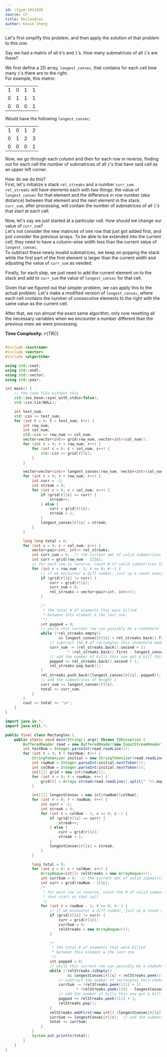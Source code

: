 ```yaml
---
id: cfgym-101102D
source: CF
title: Rectangles
author: Kevin Sheng
---
```


Let's first simplify this problem, and then apply the solution of that problem to this one.

Say we had a matrix of all `0`'s and `1`'s. How many submatrices of all `1`'s are there?

We first define a 2D array, $\texttt{longest\_consec}$, that contains for each cell how many `1`'s there are to the right.  
For example, this matrix:

<table>
	<tr>
		<td>1</td>
		<td>0</td>
		<td>1</td>
		<td>1</td>
	</tr>
	<tr>
		<td>0</td>
		<td>1</td>
		<td>1</td>
		<td>1</td>
	</tr>
	<tr>
		<td>0</td>
		<td>0</td>
		<td>0</td>
		<td>1</td>
	</tr>
</table>

Would have the following $\texttt{longest\_consec}$:

<table>
	<tr>
		<td>1</td>
		<td>0</td>
		<td>1</td>
		<td>2</td>
	</tr>
	<tr>
		<td>0</td>
		<td>1</td>
		<td>2</td>
		<td>3</td>
	</tr>
	<tr>
		<td>0</td>
		<td>0</td>
		<td>0</td>
		<td>1</td>
	</tr>
</table>

Now, we go through each column and then for each row in reverse,
finding out for each cell the number of submatrices of all `1`'s
that have said cell as an upper left corner.

How do we do this?  
First, let's initialize a stack $\texttt{rel\_streaks}$ and a number $\texttt{curr\_sum}$.  
$\texttt{rel\_streaks}$ will have elements each with two things:
the value of $\texttt{longest\_consec}$ for that element and the difference in row number
(aka distance) between that element and the next element in the stack.  
$\texttt{curr\_sum}$, after processing, will contain
the number of submatrices of all `1`'s that start at each cell.

Now, let's say we just started at a particular cell. How should we change our value of $\texttt{curr\_sum}$?  
Let's not consider the new matrices of one row that just got added first, and just consider the previous arrays.
To be able to be extended into the current cell, they need to have a column-wise width
less than the current value of $\texttt{longest\_consec}$.  
To subtract these newly invalid submatrices, we keep on popping the stack while the first part of the
first element is larger than the current width and adjusting the value of $\texttt{curr\_sum}$ as needed.

Finally, for each step, we just need to add the current element on to the stack and add to $\texttt{curr\_sum}$
the value of $\texttt{longest\_consec}$ for that cell.

Given that we figured out that simpler problem, we can apply this to the actual problem.
Let's make a modified version of $\texttt{longest\_consec}$, where each cell contains the
number of consecutive elements to the right with the same value as the current cell.  

After that, we run almost the exact same algorithm, only now resetting all the necessary
variables when we encounter a number different than the previous ones we were processing.

**Time Complexity:** $\mathcal{O}(TRC)$

<LanguageSection>

<CPPSection>

```cpp

#include <iostream>
#include <vector>
#include <algorithm>

using std::cout;
using std::endl;
using std::vector;
using std::pair;

int main() {
	// the code TLEs without this
	std::ios_base::sync_with_stdio(false);
	std::cin.tie(NULL);

	int test_num;
	std::cin >> test_num;
	for (int t = 0; t < test_num; t++) {
		int row_num;
		int col_num;
		std::cin >> row_num >> col_num;
		vector<vector<int>> grid(row_num, vector<int>(col_num));
		for (int r = 0; r < row_num; r++) {
			for (int c = 0; c < col_num; c++) {
				std::cin >> grid[r][c];
			}
		}

		vector<vector<int>> longest_consec(row_num, vector<int>(col_num));
		for (int r = 0; r < row_num; r++) {
			int curr = -1;
			int streak = 0;
			for (int c = 0; c < col_num; c++) {
				if (grid[r][c] == curr) {
					streak++;
				} else {
					curr = grid[r][c];
					streak = 1;
				}
				longest_consec[r][c] = streak;
			}
		}

		long long total = 0;
		for (int c = 0; c < col_num; c++) {
			vector<pair<int, int>> rel_streaks;
			int curr_sum = 0;  // the current amt of valid submatrices
			int curr = grid[row_num - 1][c];
			// for each row in reverse, count # of valid submatrices that start at that cell
			for (int r = row_num - 1; r >= 0; r--) {
				// if we encounter a diff number, just up & reset everything
				if (grid[r][c] != curr) {
					curr = grid[r][c];
					curr_sum = 0;
					rel_streaks = vector<pair<int, int>>();
				}

				/*
				 * the total # of elements that were killed
				 * between this element & the last one
				 */
				int popped = 0;
				// while this current row can possibly be a chokehold
				while (!rel_streaks.empty()
						&& longest_consec[r][c] < rel_streaks.back().first) {
					// subtract the # of rectangles this chokehold made invalid
					curr_sum -= (rel_streaks.back().second + 1)
							* (rel_streaks.back().first - longest_consec[r][c]);
					// add the number of kills this one got & kill this one itself
					popped += rel_streaks.back().second + 1;
					rel_streaks.pop_back();
				}
				rel_streaks.push_back({longest_consec[r][c], popped});
				// add the submatrices of height 1
				curr_sum += longest_consec[r][c];
				total += curr_sum;
			}
		}
		cout << total << '\n';
	}
}
```

</CPPSection>


<JavaSection>

```java
import java.io.*;
import java.util.*;

public final class Rectangles {
	public static void main(String[] args) throws IOException {
		BufferedReader read = new BufferedReader(new InputStreamReader(System.in));
		int testNum = Integer.parseInt(read.readLine());
		for (int t = 0; t < testNum; t++) {
			StringTokenizer initial = new StringTokenizer(read.readLine());
			int rowNum = Integer.parseInt(initial.nextToken());
			int colNum = Integer.parseInt(initial.nextToken());
			int[][] grid = new int[rowNum][];
			for (int r = 0; r < rowNum; r++) {
				grid[r] = Arrays.stream(read.readLine().split(" ")).mapToInt(Integer::parseInt).toArray();
			}

			int[][] longestConsec = new int[rowNum][colNum];
			for (int r = 0; r < rowNum; r++) {
				int curr = -1;
				int streak = 0;
				for (int c = colNum - 1; c >= 0; c--) {
					if (grid[r][c] == curr) {
						streak++;
					} else {
						curr = grid[r][c];
						streak = 1;
					}
					longestConsec[r][c] = streak;
				}
			}

			long total = 0;
			for (int c = 0; c < colNum; c++) {
				ArrayDeque<int[]> relStreaks = new ArrayDeque<>();
				int currSum = 0;  // the current amt of valid submatrices
				int curr = grid[rowNum - 1][c];
				/*
				 * for each row in reverse, count the # of valid submatrices
				 * that start at that cell
				 */
				for (int r = rowNum - 1; r >= 0; r--) {
					// if we encounter a diff number, just up & reset everything
					if (grid[r][c] != curr) {
						curr = grid[r][c];
						currSum = 0;
						relStreaks = new ArrayDeque<>();
					}

					/*
					 * the total # of elements that were killed
					 * between this element & the last one
					 */
					int popped = 0;
					// while this current row can possibly be a chokehold
					while (!relStreaks.isEmpty()
							&& longestConsec[r][c] < relStreaks.peek()[0]) {
						// subtract the number of rectangles this chokehold made invalid
						currSum -= (relStreaks.peek()[1] + 1)
								* (relStreaks.peek()[0] - longestConsec[r][c]);
						// add the number of kills this one got & kill this one itself
						popped += relStreaks.peek()[1] + 1;
						relStreaks.pop();
					}
					relStreaks.addFirst(new int[] {longestConsec[r][c], popped});
					currSum += longestConsec[r][c];  // add the submatrices of height 1
					total += currSum;
				}
			}
			System.out.println(total);
		}
	}
}
```

</JavaSection>
</LanguageSection>
